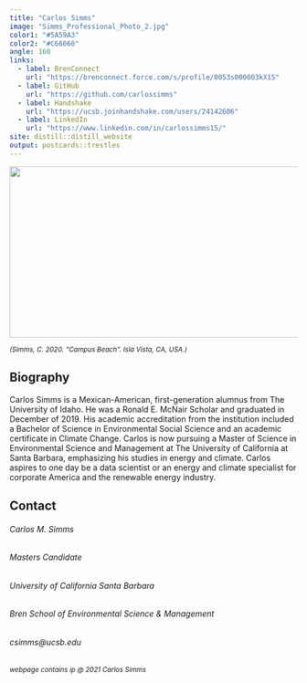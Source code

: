 ```yaml
---
title: "Carlos Simms"
image: "Simms_Professional_Photo_2.jpg"
color1: "#5A59A3"
color2: "#C66060"
angle: 160
links:
  - label: BrenConnect
    url: "https://brenconnect.force.com/s/profile/0053s000003kX1S"
  - label: GitHub
    url: "https://github.com/carlossimms"
  - label: Handshake
    url: "https://ucsb.joinhandshake.com/users/24142606"
  - label: LinkedIn
    url: "https://www.linkedin.com/in/carlossimms15/"
site: distill::distill_website
output: postcards::trestles
---
```


<img style="float: center; padding: 0px 10px 0px 0px;" src="campus_beach_image.jpg" width="700" height="300"/>

^*(Simms, C. 2020. "Campus Beach". Isla Vista, CA, USA.)*^

## Biography

Carlos Simms is a Mexican-American, first-generation alumnus from The University of Idaho. He was a Ronald E. McNair Scholar and graduated in December of 2019. His academic accreditation from the institution included a Bachelor of Science in Environmental Social Science and an academic certificate in Climate Change. Carlos is now pursuing a Master of Science in Environmental Science and Management at The University of California at Santa Barbara, emphasizing his studies in energy and climate. Carlos aspires to one day be a data scientist or an energy and climate specialist for corporate America and the renewable energy industry.

## Contact

###### Carlos M. Simms
###### Masters Candidate
###### University of California Santa Barbara
###### Bren School of Environmental Science & Management
###### csimms@ucsb.edu

^*webpage contains ip @ 2021 Carlos Simms*^